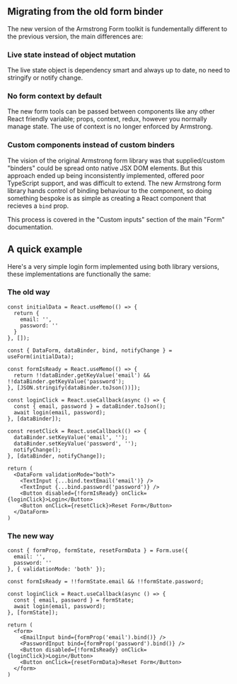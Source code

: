 
<Meta title="Migration Guides/Form Hook" />

## Migrating from the old form binder

The new version of the Armstrong Form toolkit is fundementally different to the previous version, the main differences are:

### Live state instead of object mutation

The live state object is dependency smart and always up to date, no need to stringify or notify change.

### No form context by default

The new form tools can be passed between components like any other React friendly variable; props, context, redux, however you normally manage state. The use of context is no longer enforced by Armstrong.

### Custom components instead of custom binders

The vision of the original Armstrong form library was that supplied/custom "binders" could be spread onto native JSX DOM elements. But this approach ended up being inconsistently implemented, offered poor TypeScript support, and was difficult to extend. The new Armstrong form library hands control of binding behaviour to the component, so doing something bespoke is as simple as creating a React component that recieves a `bind` prop.

This process is covered in the "Custom inputs" section of the main "Form" documentation.

## A quick example

Here's a very simple login form implemented using both library versions, these implementations are functionally the same:

### The old way

```tsx
const initialData = React.useMemo(() => {
  return {
    email: '',
    password: ''
  }
}, []);

const { DataForm, dataBinder, bind, notifyChange } = useForm(initialData);

const formIsReady = React.useMemo(() => {
  return !!dataBinder.getKeyValue('email') && !!dataBinder.getKeyValue('password');
}, [JSON.stringify(dataBinder.toJson())]);

const loginClick = React.useCallback(async () => {
  const { email, password } = dataBinder.toJson();
  await login(email, password);
}, [dataBinder]);

const resetClick = React.useCallback(() => {
  dataBinder.setKeyValue('email', '');
  dataBinder.setKeyValue('password', '');
  notifyChange();
}, [dataBinder, notifyChange]);

return (
  <DataForm validationMode="both">
    <TextInput {...bind.textEmail('email')} />
    <TextInput {...bind.password('password')} />
    <Button disabled={!formIsReady} onClick={loginClick}>Login</Button>
    <Button onClick={resetClick}>Reset Form</Button>
  </DataForm>
)
```

### The new way

```tsx
const { formProp, formState, resetFormData } = Form.use({
  email: '',
  password: ''
}, { validationMode: 'both' });

const formIsReady = !!formState.email && !!formState.password;

const loginClick = React.useCallback(async () => {
  const { email, password } = formState;
  await login(email, password);
}, [formState]);

return (
  <form>
    <EmailInput bind={formProp('email').bind()} />
    <PasswordInput bind={formProp('password').bind()} />
    <Button disabled={!formIsReady} onClick={loginClick}>Login</Button>
    <Button onClick={resetFormData}>Reset Form</Button>
  </form>
)
```